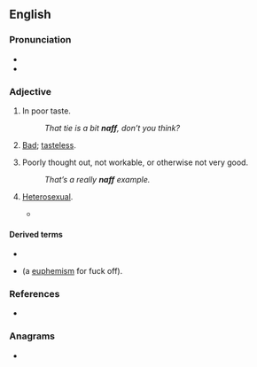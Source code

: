 {{also|Naff}}
==English==

===Pronunciation===
* {{IPA|/næf/|lang=en}}
* {{rhymes|æf|lang=en}}

===Adjective===
{{en-adj|er}}

# {{lb|en|British|_|slang}} In poor taste.
#: ''That tie is a bit '''naff''', don’t you think?''
# {{lb|en|Polari}} [[bad|Bad]]; [[tasteless]].
# {{lb|en|British|_|slang}} Poorly thought out, not workable, or otherwise not very good.
#: ''That’s a really '''naff''' example.''
# {{lb|en|Polari}} [[heterosexual|Heterosexual]].
#* {{quote-book
|year=2004
|first=Pip|last=Granger
|title=Trouble In Paradise
|passage=The omie was a veritable donkey beneath the waistband, darlings.  A donkey!  No wonder your boss-palone is so smitten. I've seen my share, dollies, but this old omiepalone was shaken to the core.  Such a terrible waste on a '''naff''' bloke.
}}

====Derived terms====
* {{l|en|naff all}}
* {{l|en|naff off}} (a [[euphemism]] for fuck off).

===References===
* {{R:OneLook}}

===Anagrams===
* {{anagrams|en|FNaF}}